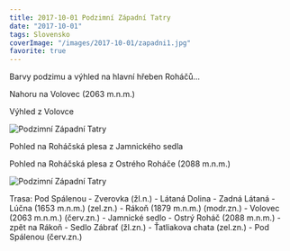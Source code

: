 ```yaml
---
title: 2017-10-01 Podzimní Západní Tatry
date: "2017-10-01"
tags: Slovensko
coverImage: "/images/2017-10-01/zapadni1.jpg"
favorite: true
---
```


<CustomImage
  src="/images/2017-10-01/zapadni1.jpg"
  alt="Podzimní Západní Tatry"
  size="horizontalLarge"
/>

Barvy podzimu a výhled na hlavní hřeben Roháčů...

<CustomImage
  src="/images/2017-10-01/zapadni2.jpg"
  alt="Podzimní Západní Tatry"
  size="horizontalLarge"
/>

<CustomImage
  src="/images/2017-10-01/zapadni3.jpg"
  alt="Podzimní Západní Tatry"
  size="horizontalLarge"
/>

Nahoru na Volovec (2063 m.n.m.)

<CustomImage
  src="/images/2017-10-01/zapadni4.jpg"
  alt="Podzimní Západní Tatry"
  size="horizontalLarge"
/>

Výhled z Volovce

<div className="flex justify-center pb-2">
  <Image
    src="/images/2017-10-01/zapadni5.jpg"
    alt="Podzimní Západní Tatry"
    width={1024}
    height={488}
  />
</div>

Pohled na Roháčská plesa z Jamnického sedla

<CustomImage
  src="/images/2017-10-01/zapadni6.jpg"
  alt="Podzimní Západní Tatry"
  size="horizontalLarge"
/>

Pohled na Roháčská plesa z Ostrého Roháče (2088 m.n.m.)

<div className="flex justify-center pb-2">
  <Image
    src="/images/2017-10-01/zapadni7.jpg"
    alt="Podzimní Západní Tatry"
    width={1024}
    height={559}
  />
</div>

Trasa: Pod Spálenou - Zverovka (žl.n.) - Látaná Dolina - Zadná Látaná - Lúčna (1653 m.n.m.) (zel.zn.) - Rákoň (1879 m.n.m.) (modr.zn.) - Volovec (2063 m.n.m.) (červ.zn.) - Jamnické sedlo - Ostrý Roháč (2088 m.n.m.) - zpět na Rákoň - Sedlo Zábrať (žl.zn.) - Ťatliakova chata (zel.zn.) - Pod Spálenou (červ.zn.)
